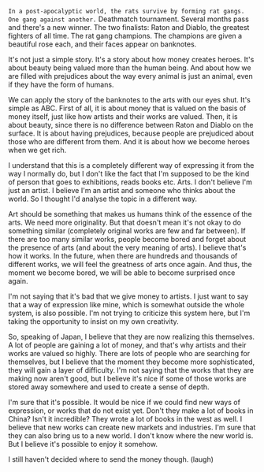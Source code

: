 
<div className={styles["Welcome"]}>

`In a post-apocalyptic world, the rats survive by forming rat gangs. One gang against another.` Deathmatch tournament. Several months pass and there's a new winner. The two finalists: Raton and Diablo, the greatest fighters of all time. The rat gang champions. The champions are given a beautiful rose each, and their faces appear on banknotes.



It's not just a simple story. It's a story about how money creates heroes. It's about beauty being valued more than the human being. And about how we are filled with prejudices about the way every animal is just an animal, even if they have the form of humans.



We can apply the story of the banknotes to the arts with our eyes shut. It's simple as ABC. First of all, it is about money that is valued on the basis of money itself, just like how artists and their works are valued. Then, it is about beauty, since there is no difference between Raton and Diablo on the surface. It is about having prejudices, because people are prejudiced about those who are different from them. And it is about how we become heroes when we get rich.



I understand that this is a completely different way of expressing it from the way I normally do, but I don't like the fact that I'm supposed to be the kind of person that goes to exhibitions, reads books etc. Arts. I don't believe I'm just an artist. I believe I'm an artist and someone who thinks about the world. So I thought I'd analyse the topic in a different way.



Art should be something that makes us humans think of the essence of the arts. We need more originality. But that doesn't mean it's not okay to do something similar (completely original works are few and far between). If there are too many similar works, people become bored and forget about the presence of arts (and about the very meaning of arts). I believe that's how it works. In the future, when there are hundreds and thousands of different works, we will feel the greatness of arts once again. And thus, the moment we become bored, we will be able to become surprised once again.



I'm not saying that it's bad that we give money to artists. I just want to say that a way of expression like mine, which is somewhat outside the whole system, is also possible. I'm not trying to criticize this system here, but I'm taking the opportunity to insist on my own creativity.



So, speaking of Japan, I believe that they are now realizing this themselves. A lot of people are gaining a lot of money, and that's why artists and their works are valued so highly. There are lots of people who are searching for themselves, but I believe that the moment they become more sophisticated, they will gain a layer of difficulty. I'm not saying that the works that they are making now aren't good, but I believe it's nice if some of those works are stored away somewhere and used to create a sense of depth.



I'm sure that it's possible. It would be nice if we could find new ways of expression, or works that do not exist yet. Don't they make a lot of books in China? Isn't it incredible? They wrote a lot of books in the west as well. I believe that new works can create new markets and industries. I'm sure that they can also bring us to a new world. I don't know where the new world is. But I believe it's possible to enjoy it somehow.



I still haven't decided where to send the money though. (laugh)





</div>
